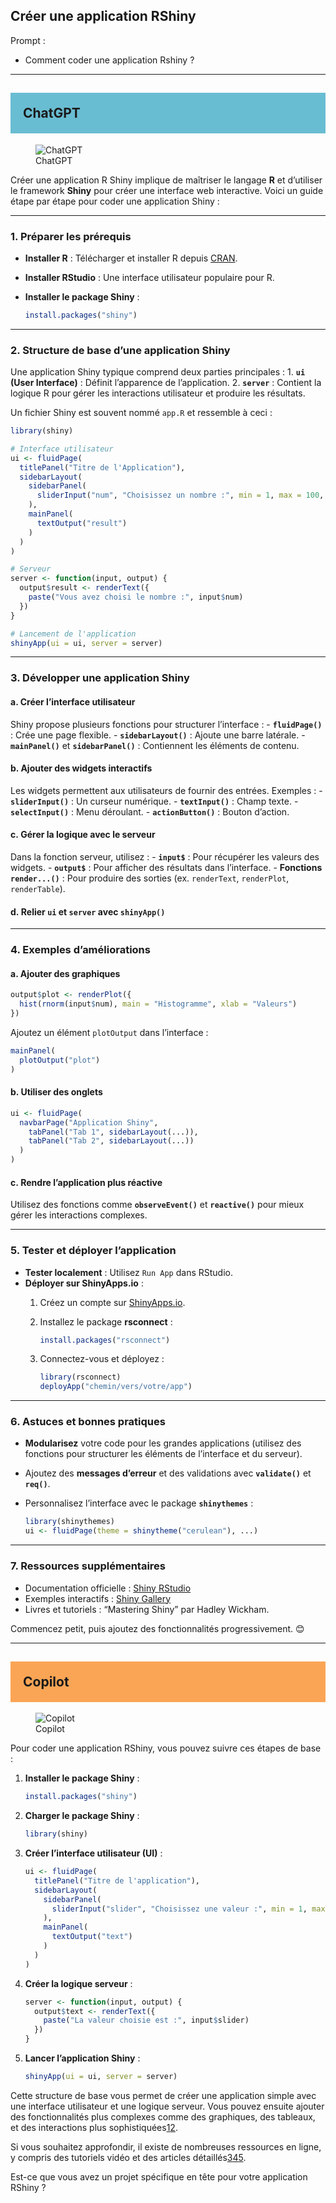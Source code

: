 ## Créer une application RShiny

::: {.callout-note appearance="simple"}
Prompt : 

* Comment coder une application Rshiny ?


:::

----

## ChatGPT {style="background-color: #69bdd2; padding: 20px;"}
![ChatGPT](../img/ChatGPT.PNG)

Créer une application R Shiny implique de maîtriser le langage **R** et d'utiliser le framework **Shiny** pour créer une interface web interactive. Voici un guide étape par étape pour coder une application Shiny :

---

### 1. **Préparer les prérequis**
- **Installer R** : Télécharger et installer R depuis [CRAN](https://cran.r-project.org/).
- **Installer RStudio** : Une interface utilisateur populaire pour R.
- **Installer le package Shiny** : 
  ```R
  install.packages("shiny")
  ```

---

### 2. **Structure de base d'une application Shiny**
Une application Shiny typique comprend deux parties principales :
1. **`ui` (User Interface)** : Définit l'apparence de l'application.
2. **`server`** : Contient la logique R pour gérer les interactions utilisateur et produire les résultats.

Un fichier Shiny est souvent nommé `app.R` et ressemble à ceci :

```R
library(shiny)

# Interface utilisateur
ui <- fluidPage(
  titlePanel("Titre de l'Application"),
  sidebarLayout(
    sidebarPanel(
      sliderInput("num", "Choisissez un nombre :", min = 1, max = 100, value = 50)
    ),
    mainPanel(
      textOutput("result")
    )
  )
)

# Serveur
server <- function(input, output) {
  output$result <- renderText({
    paste("Vous avez choisi le nombre :", input$num)
  })
}

# Lancement de l'application
shinyApp(ui = ui, server = server)
```

---

### 3. **Développer une application Shiny**
#### a. **Créer l'interface utilisateur**
Shiny propose plusieurs fonctions pour structurer l'interface :
- **`fluidPage()`** : Crée une page flexible.
- **`sidebarLayout()`** : Ajoute une barre latérale.
- **`mainPanel()`** et **`sidebarPanel()`** : Contiennent les éléments de contenu.

#### b. **Ajouter des widgets interactifs**
Les widgets permettent aux utilisateurs de fournir des entrées. Exemples :
- **`sliderInput()`** : Un curseur numérique.
- **`textInput()`** : Champ texte.
- **`selectInput()`** : Menu déroulant.
- **`actionButton()`** : Bouton d'action.

#### c. **Gérer la logique avec le serveur**
Dans la fonction serveur, utilisez :
- **`input$`** : Pour récupérer les valeurs des widgets.
- **`output$`** : Pour afficher des résultats dans l'interface.
- **Fonctions `render...()`** : Pour produire des sorties (ex. `renderText`, `renderPlot`, `renderTable`).

#### d. **Relier `ui` et `server` avec `shinyApp()`**

---

### 4. **Exemples d'améliorations**
#### a. **Ajouter des graphiques**
```R
output$plot <- renderPlot({
  hist(rnorm(input$num), main = "Histogramme", xlab = "Valeurs")
})
```
Ajoutez un élément `plotOutput` dans l'interface :
```R
mainPanel(
  plotOutput("plot")
)
```

#### b. **Utiliser des onglets**
```R
ui <- fluidPage(
  navbarPage("Application Shiny",
    tabPanel("Tab 1", sidebarLayout(...)),
    tabPanel("Tab 2", sidebarLayout(...))
  )
)
```

#### c. **Rendre l'application plus réactive**
Utilisez des fonctions comme **`observeEvent()`** et **`reactive()`** pour mieux gérer les interactions complexes.

---

### 5. **Tester et déployer l'application**
- **Tester localement** : Utilisez `Run App` dans RStudio.
- **Déployer sur ShinyApps.io** :
  1. Créez un compte sur [ShinyApps.io](https://www.shinyapps.io/).
  2. Installez le package **rsconnect** :
     ```R
     install.packages("rsconnect")
     ```
  3. Connectez-vous et déployez :
     ```R
     library(rsconnect)
     deployApp("chemin/vers/votre/app")
     ```

---

### 6. **Astuces et bonnes pratiques**
- **Modularisez** votre code pour les grandes applications (utilisez des fonctions pour structurer les éléments de l'interface et du serveur).
- Ajoutez des **messages d'erreur** et des validations avec **`validate()`** et **`req()`**.
- Personnalisez l'interface avec le package **`shinythemes`** :
  ```R
  library(shinythemes)
  ui <- fluidPage(theme = shinytheme("cerulean"), ...)
  ```

---

### 7. **Ressources supplémentaires**
- Documentation officielle : [Shiny RStudio](https://shiny.rstudio.com/)
- Exemples interactifs : [Shiny Gallery](https://shiny.rstudio.com/gallery/)
- Livres et tutoriels : "Mastering Shiny" par Hadley Wickham.

Commencez petit, puis ajoutez des fonctionnalités progressivement. 😊

----

## Copilot {style="background-color: #faa555; padding: 20px;"}
![Copilot](../img/copilot.PNG)

Pour coder une application RShiny, vous pouvez suivre ces étapes de base :

1. **Installer le package Shiny** :
   ```R
   install.packages("shiny")
   ```

2. **Charger le package Shiny** :
   ```R
   library(shiny)
   ```

3. **Créer l'interface utilisateur (UI)** :
   ```R
   ui <- fluidPage(
     titlePanel("Titre de l'application"),
     sidebarLayout(
       sidebarPanel(
         sliderInput("slider", "Choisissez une valeur :", min = 1, max = 100, value = 50)
       ),
       mainPanel(
         textOutput("text")
       )
     )
   )
   ```

4. **Créer la logique serveur** :
   ```R
   server <- function(input, output) {
     output$text <- renderText({
       paste("La valeur choisie est :", input$slider)
     })
   }
   ```

5. **Lancer l'application Shiny** :
   ```R
   shinyApp(ui = ui, server = server)
   ```

Cette structure de base vous permet de créer une application simple avec une interface utilisateur et une logique serveur. Vous pouvez ensuite ajouter des fonctionnalités plus complexes comme des graphiques, des tableaux, et des interactions plus sophistiquées[1](https://www.christophenicault.com/fr/post/introduction_to_shiny/)[2](https://shiny.posit.co/r/getstarted/build-an-app/hello-shiny/getting-started.html).

Si vous souhaitez approfondir, il existe de nombreuses ressources en ligne, y compris des tutoriels vidéo et des articles détaillés[3](https://www.youtube.com/watch?v=G_n2svA1-eY)[4](https://www.youtube.com/watch?v=jxsKUxkiaLI)[5](https://www.youtube.com/watch?v=tfN10IUX9Lo).

Est-ce que vous avez un projet spécifique en tête pour votre application RShiny ?